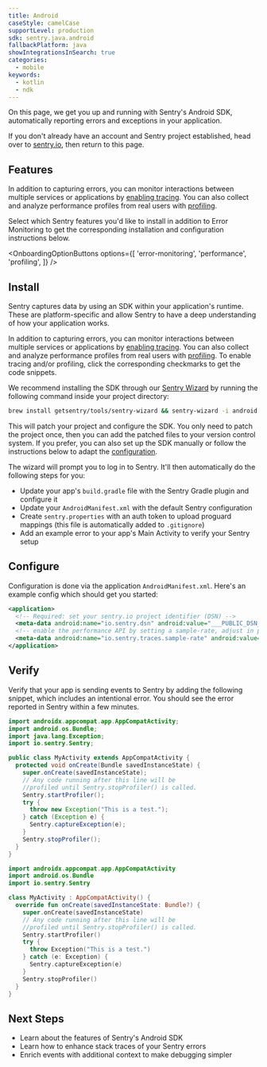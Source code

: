 ```yaml
---
title: Android
caseStyle: camelCase
supportLevel: production
sdk: sentry.java.android
fallbackPlatform: java
showIntegrationsInSearch: true
categories:
  - mobile
keywords:
  - kotlin
  - ndk
---
```


On this page, we get you up and running with Sentry's Android SDK, automatically reporting errors and exceptions in your application.

<Note>

If you don't already have an account and Sentry project established, head over to [sentry.io](https://sentry.io/signup/), then return to this page.

</Note>

## Features

In addition to capturing errors, you can monitor interactions between multiple services or applications by [enabling tracing](/concepts/key-terms/tracing/). You can also collect and analyze performance profiles from real users with [profiling](/product/explore/profiling/).

Select which Sentry features you'd like to install in addition to Error Monitoring to get the corresponding installation and configuration instructions below.

<OnboardingOptionButtons
  options={[
    'error-monitoring',
    'performance',
    'profiling',
  ]}
/>

## Install

Sentry captures data by using an SDK within your application's runtime. These are platform-specific and allow Sentry to have a deep understanding of how your application works.

In addition to capturing errors, you can monitor interactions between multiple services or applications by [enabling tracing](https://docs.sentry.io/concepts/key-terms/tracing/). You can also collect and analyze performance profiles from real users with [profiling](https://docs.sentry.io/product/explore/profiling/). To enable tracing and/or profiling, click the corresponding checkmarks to get the code snippets.

We recommend installing the SDK through our [Sentry Wizard](https://github.com/getsentry/sentry-wizard) by running the following command inside your project directory:

```bash
brew install getsentry/tools/sentry-wizard && sentry-wizard -i android
```

This will patch your project and configure the SDK. You only need to patch the project once, then you can add the patched files to your version control system.
If you prefer, you can also <PlatformLink to="/manual-setup/">set up the SDK manually</PlatformLink> or follow the instructions below to adapt the [configuration](#configure).

<Expandable title="The following tasks will be performed by the Sentry Wizard">

The wizard will prompt you to log in to Sentry. It'll then automatically do the following steps for you:

- Update your app's `build.gradle` file with the Sentry Gradle plugin and configure it
- Update your `AndroidManifest.xml` with the default Sentry configuration
- Create `sentry.properties` with an auth token to upload proguard mappings (this file is automatically added to `.gitignore`)
- Add an example error to your app's Main Activity to verify your Sentry setup

</Expandable>

## Configure

Configuration is done via the application `AndroidManifest.xml`. Here's an example config which should get you started:


```xml {filename:AndroidManifest.xml} {"onboardingOptions": {"performance": "4-5", "profiling": "6-7"}}
<application>
  <!-- Required: set your sentry.io project identifier (DSN) -->
  <meta-data android:name="io.sentry.dsn" android:value="___PUBLIC_DSN___" />
  <!-- enable the performance API by setting a sample-rate, adjust in production env -->
  <meta-data android:name="io.sentry.traces.sample-rate" android:value="1.0" />
</application>
```

## Verify

Verify that your app is sending events to Sentry by adding the following snippet, which includes an intentional error. You should see the error reported in Sentry within a few minutes.

```java
import androidx.appcompat.app.AppCompatActivity;
import android.os.Bundle;
import java.lang.Exception;
import io.sentry.Sentry;

public class MyActivity extends AppCompatActivity {
  protected void onCreate(Bundle savedInstanceState) {
    super.onCreate(savedInstanceState);
    // Any code running after this line will be 
    //profiled until Sentry.stopProfiler() is called.
    Sentry.startProfiler();
    try {
      throw new Exception("This is a test.");
    } catch (Exception e) {
      Sentry.captureException(e);
    }
    Sentry.stopProfiler();
  }
}
```

```kotlin
import androidx.appcompat.app.AppCompatActivity
import android.os.Bundle
import io.sentry.Sentry

class MyActivity : AppCompatActivity() {
  override fun onCreate(savedInstanceState: Bundle?) {
    super.onCreate(savedInstanceState)
    // Any code running after this line will be 
    //profiled until Sentry.stopProfiler() is called.
    Sentry.startProfiler()
    try {
      throw Exception("This is a test.")
    } catch (e: Exception) {
      Sentry.captureException(e)
    }
    Sentry.stopProfiler()
  }
}
```

## Next Steps

- <PlatformLink to="/features">Learn about the features of Sentry's Android SDK</PlatformLink>
- <PlatformLink to="/enhance-errors">Learn how to enhance stack traces of your Sentry errors</PlatformLink>
- <PlatformLink to="/enriching-events">Enrich events with additional context to make debugging simpler</PlatformLink>
